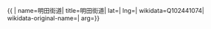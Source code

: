 {{ {{{1|PRC admin/showdata}}}|
name=明田街道|
title=明田街道|
lat=|
lng=|
wikidata=Q102441074|
wikidata-original-name=|
arg={{{arg|}}}}}
